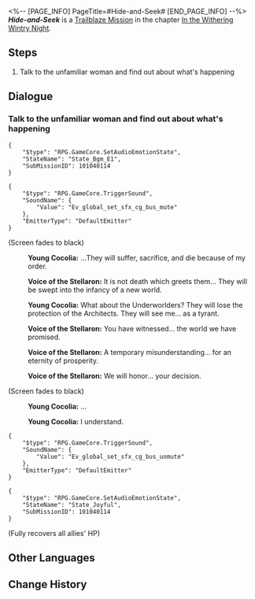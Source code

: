 <%-- [PAGE_INFO]
PageTitle=#Hide-and-Seek#
[END_PAGE_INFO] --%>
{{Stub|Dialogue.}}
{{Mission Infobox
|id            = 1010401
|title         = 
|image         = Mission Hide-and-Seek.png{{subst:void|<!--$UPLOAD:<<SpriteOutput/Chronicle/1010401.png>-<Mission Hide-and-Seek.png>-<Fate's Atlas Images>>-->}}
|type          = Trailblaze
|event_name    = 
|chapter       = In the Withering Wintry Night
|requirements  = [[Trailblaze Mission]] ''[[You Can Run, But You Can't Hide]]'' completed
|summary       = Dizziness set in, and you awakened to find yourself separated from your companions, lying on a bed. Through a thrilling game of hide-and-seek, you reunited with March 7th and embarked on a quest to locate Dan Heng.
|characters    = Trailblazer; Voice of the Stellaron; Young Cocolia
|startLocation = [[Jarilo-VI]] - [[Backwater Pass]]
|world         = Jarilo-VI
|area          = Backwater Pass
|prev          = You Can Run, But You Can't Hide
|next          = The Eighth and Final Rule
|rewards       = Trailblaze EXP*600; Stellar Jade*80; Adventure Log*6; Condensed Aether*3; Trick Snack*10; Simple First-Aid Device*10
}}
'''''Hide-and-Seek''''' is a [[Trailblaze Mission]] in the chapter [[In the Withering Wintry Night]].

==Steps==
# Talk to the unfamiliar woman and find out about what's happening

<!--
==Gameplay Notes==

--><!--
==Trial Character==

-->
==Dialogue==
{{Stub Dialogue}}

===Talk to the unfamiliar woman and find out about what's happening{{subst:void|<!--101040101-->}}===
{{Mission Description|type=trailblaze|location=Backwater Pass|As the daughter of the Supreme Guardian, Bronya has always been quick and decisive &mdash; this pursuit operation targeted at you was no exception.<br />Good thing your "good pal" Sampo arrived just in time to rescue you. It's just that... it would've been better if he didn't knock you out with the smoke bomb made from questionable ingredients.<br />In your daze, you realize that you aren't tied up but placed on a bed somewhere &mdash; to a degree, this tells you that you're not in immediate danger. You'll have to ask the unfamiliar woman in front of you for more details.}}
{{Dialogue Start}}
<pre>{
	"$type": "RPG.GameCore.SetAudioEmotionState",
	"StateName": "State_Bgm_E1",
	"SubMissionID": 101040114
}</pre>
<pre>{
	"$type": "RPG.GameCore.TriggerSound",
	"SoundName": {
		"Value": "Ev_global_set_sfx_cg_bus_mute"
	},
	"EmitterType": "DefaultEmitter"
}</pre>
;(Screen fades to black)
:{{A|VO chapter1 CG2 cocolia 201.ogg}} '''Young Cocolia:''' ...They will suffer, sacrifice, and die because of my order.
:{{A|VO chapter1 CG2 stellaron 201.ogg}} '''Voice of the Stellaron:''' It is not death which greets them... They will be swept into the infancy of a new world.
:{{A|VO chapter1 CG2 cocolia 202.ogg}} '''Young Cocolia:''' What about the Underworlders? They will lose the protection of the Architects. They will see me... as a tyrant.
:{{A|VO chapter1 CG2 stellaron 202.ogg}} '''Voice of the Stellaron:''' You have witnessed... the world we have promised.
:{{A|VO chapter1 CG2 stellaron 203.ogg}} '''Voice of the Stellaron:''' A temporary misunderstanding... for an eternity of prosperity.
:{{A|VO chapter1 CG2 stellaron 204.ogg}} '''Voice of the Stellaron:''' We will honor... your decision.
;(Screen fades to black)
:{{A|VO chapter1 CG2 cocolia 203.ogg}} '''Young Cocolia:''' ...
:{{A|VO chapter1 CG2 cocolia 204.ogg}} '''Young Cocolia:''' I understand.
<pre>{
	"$type": "RPG.GameCore.TriggerSound",
	"SoundName": {
		"Value": "Ev_global_set_sfx_cg_bus_unmute"
	},
	"EmitterType": "DefaultEmitter"
}</pre>
<pre>{
	"$type": "RPG.GameCore.SetAudioEmotionState",
	"StateName": "State_Joyful",
	"SubMissionID": 101040114
}</pre>
:{{tx}}
;(Fully recovers all allies' HP)
{{Dialogue End}}

==Other Languages==
{{Other Languages
|en   = Hide-and-Seek
|zhs  = 捉迷藏
|zht  = 捉迷藏
|ja   = かくれんぼ
|ko   = 숨바꼭질
|es   = El escondite
|fr   = Cache-cache
|ru   = Игра в прятки
|th   = เกมซ่อนหา
|vi   = Trốn Tìm
|de   = Versteckspiel
|id   = Petak Umpet
|pt   = Esconde-Esconde
}}

==Change History==
{{Change History|1.0}}
